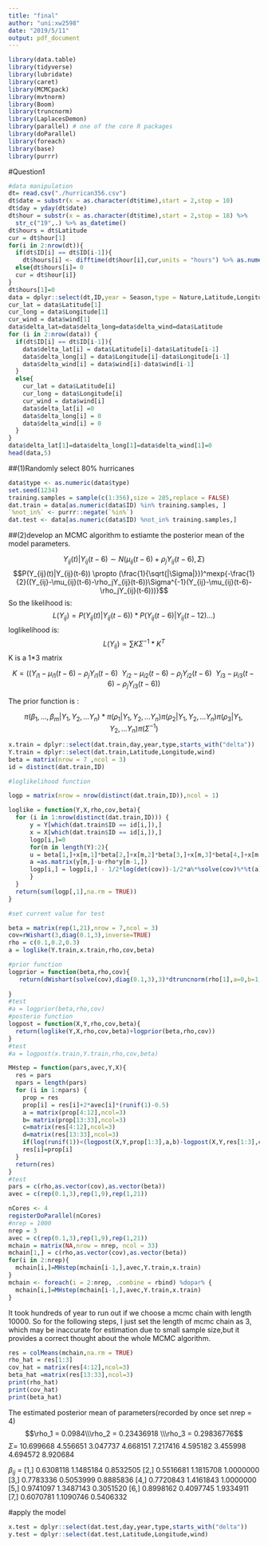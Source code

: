 ```yaml
---
title: "final"
author: "uni:xw2598"
date: "2019/5/11"
output: pdf_document
---
```

```r
library(data.table)
library(tidyverse)
library(lubridate)
library(caret)
library(MCMCpack)
library(mvtnorm)
library(Boom)
library(truncnorm)
library(LaplacesDemon)
library(parallel) # one of the core R packages
library(doParallel)
library(foreach)
library(base)
library(purrr)
```

#Question1
```r
#data manipulation
dt= read.csv("./hurrican356.csv")
dt$date = substr(x = as.character(dt$time),start = 2,stop = 10)
dt$day = yday(dt$date)
dt$hour = substr(x = as.character(dt$time),start = 2,stop = 18) %>%
  str_c("19",.) %>% as_datetime()
dt$hours = dt$Latitude
cur = dt$hour[1]
for(i in 2:nrow(dt)){
  if(dt$ID[i] == dt$ID[i-1]){
    dt$hours[i] <- difftime(dt$hour[i],cur,units = "hours") %>% as.numeric()}
  else{dt$hours[i]= 0
  cur = dt$hour[i]}
}
dt$hours[1]=0
data = dplyr::select(dt,ID,year = Season,type = Nature,Latitude,Longitude,wind = Wind.kt,day,hours) %>% dplyr::filter(hours%%6==0)
cur_lat = data$Latitude[1]
cur_long = data$Longitude[1]
cur_wind = data$wind[1]
data$delta_lat=data$delta_long=data$delta_wind=data$Latitude
for (i in 2:nrow(data)) {
  if(dt$ID[i] == dt$ID[i-1]){
    data$delta_lat[i] = data$Latitude[i]-data$Latitude[i-1]
    data$delta_long[i] = data$Longitude[i]-data$Longitude[i-1]
    data$delta_wind[i] = data$wind[i]-data$wind[i-1]
  }
  else{   
    cur_lat = data$Latitude[i]
    cur_long = data$Longitude[i]
    cur_wind = data$wind[i]
    data$delta_lat[i] =0
    data$delta_long[i] = 0
    data$delta_wind[i] = 0
  }
}
data$delta_lat[1]=data$delta_long[1]=data$delta_wind[1]=0
head(data,5)
```

##(1)Randomly select 80% hurricanes 

```r
data$type <- as.numeric(data$type)
set.seed(1234)
training.samples = sample(c(1:356),size = 285,replace = FALSE)
dat.train = data[as.numeric(data$ID) %in% training.samples, ] 
`%not_in%` <- purrr::negate(`%in%`)
dat.test <- data[as.numeric(data$ID) %not_in% training.samples,]
```

##(2)develop an MCMC algorithm to estiamte the posterior mean of the model parameters.

$$Y_{ij}(t)|Y_{ij}(t-6)\sim N(\mu_{ij}(t-6)+\rho_jY_{ij}(t-6),\Sigma)$$
$$P(Y_{ij}(t)|Y_{ij}(t-6)) \propto (\frac{1}{\sqrt{|\Sigma|}})^mexp{-\frac{1}{2}((Y_{ij}-\mu_{ij}(t-6)-\rho_jY_{ij}(t-6))\Sigma^{-1}(Y_{ij}-\mu_{ij}(t-6)-\rho_jY_{ij}(t-6)))}$$
So the likelihood is:
$$L(Y_{ij}) = P(Y_{ij}(t)|Y_{ij}(t-6))*P(Y_{ij}(t-6)|Y_{ij}(t-12)...)$$
loglikelihood is:
$$L(Y_{ij}) \propto \sum K\Sigma^{-1}*K^T $$
K is a 1*3 matrix

$$K = ((Y_{i1}-\mu_{i1}(t-6)-\rho_jY_{i1}(t-6)\ \ Y_{i2}-\mu_{i2}(t-6)-\rho_jY_{i2}(t-6)\ \  Y_{i3}-\mu_{i3}(t-6)-\rho_jY_{i3}(t-6))$$

The prior function is :

$$\pi(\beta_1,...,\beta_m|Y_1,Y_2,...Y_n)*\pi(\rho_1|Y_1,Y_2,...Y_n)\pi(\rho_2|Y_1,Y_2,...Y_n)\pi(\rho_3|Y_1,Y_2,...Y_n)\pi(\Sigma^{-1})$$

```r
x.train = dplyr::select(dat.train,day,year,type,starts_with("delta"))
Y.train = dplyr::select(dat.train,Latitude,Longitude,wind)
beta = matrix(nrow = 7 ,ncol = 3)
id = distinct(dat.train,ID)

#loglikelihood function

logp = matrix(nrow = nrow(distinct(dat.train,ID)),ncol = 1)

loglike = function(Y,X,rho,cov,beta){
  for (i in 1:nrow(distinct(dat.train,ID))) {
      y = Y[which(dat.train$ID == id[i,]),] 
      x = X[which(dat.train$ID == id[i,]),] 
      logp[i,]=0
      for(m in length(Y):2){
      u = beta[1,]+x[m,1]*beta[2,]+x[m,2]*beta[3,]+x[m,3]*beta[4,]+x[m,4]*beta[5,]+x[m,5]*beta[6,]+x[m,6]*beta[7,]
      a =as.matrix(y[m,]-u-rho*y[m-1,])
      logp[i,] = logp[i,] - 1/2*log(det(cov))-1/2*a%*%solve(cov)%*%t(a)
      }
  }
  return(sum(logp[,1],na.rm = TRUE))
}

#set current value for test

beta = matrix(rep(1,21),nrow = 7,ncol = 3)
cov=rWishart(3,diag(0.1,3),inverse=TRUE)
rho = c(0.1,0.2,0.3)
a = loglike(Y.train,x.train,rho,cov,beta)

#prior function
logprior = function(beta,rho,cov){
   return(dWishart(solve(cov),diag(0.1,3),3)*dtruncnorm(rho[1],a=0,b=1,mean=0.5,sd = 1/5)*dtruncnorm(rho[2],a=0,b=1,mean=0.5,sd = 1/5)*dtruncnorm(rho[3],a=0,b=1,mean=0.5,sd = 1/5)*dmvn(as.vector(beta),mu = rep(0,21),diag(1,21)))
  
}
#test
#a = logprior(beta,rho,cov)
#posterio function
logpost = function(X,Y,rho,cov,beta){
  return(loglike(Y,X,rho,cov,beta)+logprior(beta,rho,cov))
}
#test
#a = logpost(x.train,Y.train,rho,cov,beta)
```


```r
MHstep = function(pars,avec,Y,X){
  res = pars
  npars = length(pars)
  for (i in 1:npars) {
    prop = res
    prop[i] = res[i]+2*avec[i]*(runif(1)-0.5)
    a = matrix(prop[4:12],ncol=3)
    b= matrix(prop[13:33],ncol=3)
    c=matrix(res[4:12],ncol=3)
    d=matrix(res[13:33],ncol=3)
    if(log(runif(1))<(logpost(X,Y,prop[1:3],a,b)-logpost(X,Y,res[1:3],c,d)))
    res[i]=prop[i]
  }
  return(res)
}
#test
pars = c(rho,as.vector(cov),as.vector(beta))
avec = c(rep(0.1,3),rep(1,9),rep(1,21))
```


```r
nCores <- 4  
registerDoParallel(nCores) 
#nrep = 1000
nrep = 3
avec = c(rep(0.1,3),rep(1,9),rep(1,21)) 
mchain = matrix(NA,nrow = nrep, ncol = 33)
mchain[1,] = c(rho,as.vector(cov),as.vector(beta))
for(i in 2:nrep){
  mchain[i,]=MHstep(mchain[i-1,],avec,Y.train,x.train)
}
mchain <- foreach(i = 2:nrep, .combine = rbind) %dopar% {
  mchain[i,]=MHstep(mchain[i-1,],avec,Y.train,x.train)
}
```

It took hundreds of year to run out if we choose a mcmc chain with length 10000. 
So for the following steps, I just set the length of mcmc chain as 3, which may be inaccurate for estimation due to small sample size,but it provides a correct thought about the whole MCMC algorithm.

```r
res = colMeans(mchain,na.rm = TRUE)
rho_hat = res[1:3]
cov_hat = matrix(res[4:12],ncol=3)
beta_hat =matrix(res[13:33],ncol=3)
print(rho_hat)
print(cov_hat)
print(beta_hat)
```

The estimated posterior mean of parameters(recorded by once set nrep = 4)
$$\rho_1 = 0.0984\\\rho_2 = 0.23436918 \\\rho_3 = 0.29836776$$
$\Sigma$=  10.699668 4.556651 3.047737
           4.668151 7.217416 4.595182
           3.455998 4.694572 8.920684

$\beta_{ij}$ = [1,] 0.6308118 1.1485184 0.8532505
               [2,] 0.5516681 1.1815708 1.0000000
               [3,] 0.7783336 0.5053999 0.8885836
               [4,] 0.7720843 1.4161843 1.0000000
               [5,] 0.9741097 1.3487143 0.3051520
               [6,] 0.8998162 0.4097745 1.9334911
               [7,] 0.6070781 1.1090746 0.5406332

#apply the model
```r
x.test = dplyr::select(dat.test,day,year,type,starts_with("delta"))
y.test = dplyr::select(dat.test,Latitude,Longitude,wind)


```




